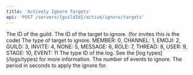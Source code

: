 ```yaml
---
title: 'Actively Ignore Targets'
api: 'POST /servers/{guildId}/active/ignore/targets'
---
```


<ParamField path="guild ID" type="string">
  The ID of the guild.
</ParamField>

<ParamField body="id" type="string" required>
  The ID of the target to ignore. (for invites this is the code)
</ParamField>

<ParamField body="type" type="integer" required>
  The type of target to ignore. MEMBER: 0, CHANNEL: 1, EMOJI: 2, GUILD: 3, INVITE: 4, NONE: 5, MESSAGE: 6, ROLE: 7, THREAD: 8, USER: 9, STAGE: 10, EVENT: 11
</ParamField>

<ParamField body="logType" type="integer">
  The type ID of the log. See the [log types](/logs/types) for more information.
</ParamField>

<ParamField body="count" type="integer">
  The number of events to ignore.
</ParamField>

<ParamField body="time" type="integer">
  The period in seconds to apply the ignore for.
</ParamField>